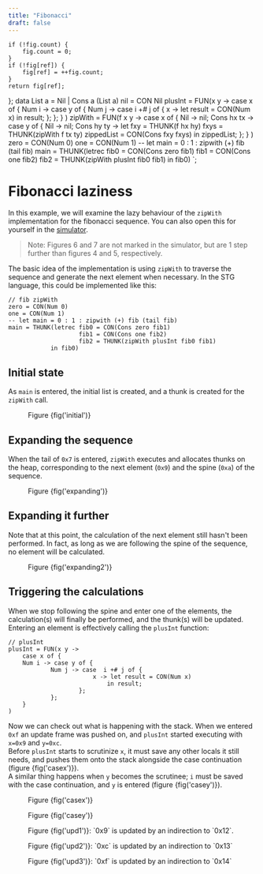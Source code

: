 ```yaml
---
title: "Fibonacci"
draft: false
---
```

	if (!fig.count) {
		fig.count = 0;
	} 
	if (!fig[ref]) {
		fig[ref] = ++fig.count;
	}
	return fig[ref];
};
data List a = Nil | Cons a (List a)
nil = CON Nil
plusInt = FUN(x y -> 
	case x of {
	Num i -> case y of {
			Num j -> case  i +# j of {
						x -> let result = CON(Num x)
							in result;
					};
			};
	}
)
zipWith = FUN(f x y -> 
	case x of {
	Nil  -> nil;
	Cons hx tx -> case y of {
				Nil  -> nil;
				Cons hy ty -> let fxy = THUNK(f hx hy)
									fxys = THUNK(zipWith f tx ty)
									zippedList = CON(Cons fxy fxys)
								in zippedList;
				};
	}
)
zero = CON(Num 0)
one = CON(Num 1)
-- let main = 0 : 1 : zipwith (+) fib (tail fib)
main = THUNK(letrec	fib0 = CON(Cons zero fib1)
					fib1 = CON(Cons one fib2)
					fib2 = THUNK(zipWith plusInt fib0 fib1)
			in fib0)
`;

# Fibonacci laziness
In this example, we will examine the lazy behaviour of the `zipWith` implementation for the fibonacci sequence.
You can also open this for yourself in the [simulator](/webstg/?step=87&program=eJx1kl9rgzAUxZ%2BTT3FhL4ZSqH3c6F4KY2PDvazsOW0jzbBaNLK4rd995yZqZX8ENf7Oyb3nBvfaacra49bUpGnFS9Jyz%2FTJNi4yW9AXrauywWcSsZIl6IrWzxnr8lS0zUPpQO42WeKpo%2FktSbHTjSFPVU6fUnBtyzzQrqci8LeRwzK7wveg4vIsFsZRbZq2cLFtwtu86i3Clr16E8k5vPl5lkp%2B2NOrdYc%2BXk7%2FBMRIjDEa9oWBD56c%2FyPzDy%2BuaO%2FIdUPa3Hdo%2BHK%2FyR7REpUO3RhXCKjNKA%2F5cu7mpjYoJ7MPhx7HDn24NBe4GDH%2FxRoTjcObupqc2ULJqjQTkCo5n4fER40yK1rQNaW4UfCdUyUzRbndUuI0psZKyd4Z02NrbXYCwmIaMvQFTPuUvJzqnAJseZGXvw5k%2BK9C7bEWejNQ30t4vCQ%3D&limit=87&e5=8&e16=10&e28=13&e41=15&m4=fig1&m15=fig2&m40=fig3&m59=fig4&m78=fig5&m87=fig8).
> Note: Figures 6 and 7 are not marked in the simulator, but are 1 step further than figures 4 and 5, respectively.

The basic idea of the implementation is using `zipWith` to traverse the sequence and generate the next element when necessary.
In the STG language, this could be implemented like this:
```stg
// fib zipWith
zero = CON(Num 0)
one = CON(Num 1)
-- let main = 0 : 1 : zipwith (+) fib (tail fib)
main = THUNK(letrec	fib0 = CON(Cons zero fib1)
					fib1 = CON(Cons one fib2)
					fib2 = THUNK(zipWith plusInt fib0 fib1)
			in fib0)
```

## Initial state
As `main` is entered, the initial list is created, and a thunk is created for the `zipWith` call.
<figure>
	<MdMachine client:load step={4} program={code} garbage_collection collapse_indirections bind_names>
		<heap/>
	</MdMachine>
	<figcaption>Figure {fig('initial')}</figcaption>
</figure>

## Expanding the sequence
When the tail of `0x7` is entered, `zipWith` executes and allocates thunks on the heap, corresponding to the next element (`0x9`) and the spine (`0xa`) of the sequence.
<figure>
	<MdMachine client:load step={15} program={code} garbage_collection collapse_indirections bind_names entered_thunks={[[5,8]]}>
		<heap/>
	</MdMachine>
	<figcaption>Figure {fig('expanding')}</figcaption>
</figure>

## Expanding it further
Note that at this point, the calculation of the next element still hasn't been performed. In fact, as long as we are following the spine of the sequence, no element will be calculated.
<figure>
	<MdMachine client:load step={40} program={code} garbage_collection collapse_indirections bind_names entered_thunks={[[5,8],[16,10],[28,13]]}>
		<heap/>
	</MdMachine>
	<figcaption>Figure {fig('expanding2')}</figcaption>
</figure>

## Triggering the calculations
When we stop following the spine and enter one of the elements, the calculation(s) will finally be performed, and the thunk(s) will be updated.
Entering an element is effectively calling the `plusInt` function:
```stg
// plusInt
plusInt = FUN(x y -> 
	case x of {
	Num i -> case y of {
			Num j -> case  i +# j of {
						x -> let result = CON(Num x)
							in result;
					};
			};
	}
)
```

Now we can check out what is happening with the stack. When we entered `0xf` an update frame was pushed on, and `plusInt` started executing with `x=0x9` and `y=0xc`.\
Before `plusInt` starts to scrutinize `x`, it must save any other locals it still needs, and pushes them onto the stack alongside the case continuation (figure {fig('casex')}).\
A similar thing happens when `y` becomes the scrutinee; `i` must be saved with the case continuation, and `y` is entered (figure {fig('casey')}).
<figure>
	<MdMachine client:load step={59} program={code} garbage_collection collapse_indirections bind_names entered_thunks={[[5,8],[16,10],[28,13], [41,15]]}>
		<stack/>
	</MdMachine>
	<figcaption>Figure {fig('casex')}</figcaption>
</figure>
<figure>
	<MdMachine client:load step={78} program={code} garbage_collection collapse_indirections bind_names entered_thunks={[[5,8],[16,10],[28,13], [41,15]]}>
		<stack/>
	</MdMachine>
	<figcaption>Figure {fig('casey')}</figcaption>
</figure>
<figure>
	<MdMachine client:load step={60} program={code} garbage_collection collapse_indirections bind_names entered_thunks={[[5,8],[16,10],[28,13], [41,15]]}>
		<heap/>
	</MdMachine>
	<figcaption>Figure {fig('upd1')}: `0x9` is updated by an indirection to `0x12`.</figcaption>
</figure>
<figure>
	<MdMachine client:load step={79} program={code} garbage_collection collapse_indirections bind_names entered_thunks={[[5,8],[16,10],[28,13], [41,15]]}>
		<heap/>
	</MdMachine>
	<figcaption>Figure {fig('upd2')}: `0xc` is updated by an indirection to `0x13`</figcaption>
</figure>
<figure>
	<MdMachine client:load step={87} program={code} garbage_collection collapse_indirections bind_names entered_thunks={[[5,8],[16,10],[28,13], [41,15]]}>
		<heap/>
	</MdMachine>
	<figcaption>Figure {fig('upd3')}: `0xf` is updated by an indirection to `0x14`</figcaption>
</figure>